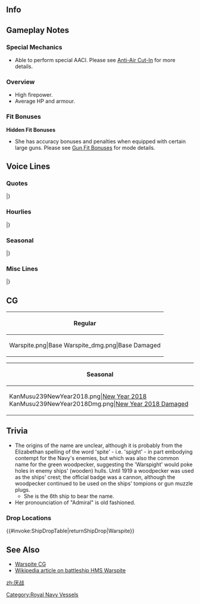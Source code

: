 ==Info==
{{KanmusuInfo|ID=239}}
{{KanmusuInfo|ID=239a}}

==Gameplay Notes==
===Special Mechanics===
* Able to perform special AACI. Please see [[Anti-Air Cut-In]] for more details.

===Overview===
* High firepower.
* Average HP and armour.

===Fit Bonuses===
{{:{{BASEPAGENAME}}/Equipment Bonuses}}
{{clear}}

'''Hidden Fit Bonuses'''
* She has accuracy bonuses and penalties when equipped with certain large guns. Please see [[Gun Fit Bonuses]] for mode details.

==Voice Lines==
===Quotes===
{{ShipquoteHeader}}
{{ShipquoteKai
| scenario = Introduction
| origin = 我が名はQueen Elizabeth-class、Battleship Warspite. Admiral、よろしく頼むわね。
| translation = My name is, the Queen Elizabeth-class battleship, Warspite. Admiral, please look after me.
| audio = Warspite-Introduction.mp3
}}
{{ShipquoteKai
| scenario = Library
| origin = Queen Elizabeth Class Battleship,二番艦、Warspiteです。
Admiral,よろしくお願いしますね。生粋の英国生まれ、英国育ちの戦艦です。
本国艦隊、地中海、そして、インド洋にも展開しました。私の名前、Admiral,是非その胸に刻んでください。
| translation = I'm the 2nd ship of the Queen Elizabeth-class battleships, Warspite.
Admiral, please look after me. I'm a genuine British born and bred battleship.
I was deployed to the Home Fleet, the Mediterranean and the Indian Ocean. Admiral, please be sure to engrave my name into your memory.
| audio = Warspite-Library.mp3
}}
{{ShipquoteKai
| scenario = Secretary 1
| origin = Admiral, どうしました?
| translation = Admiral, what's wrong?
| audio = Warspite-Secretary1.mp3
}}
{{ShipquoteKai
| scenario = Secretary 2
| origin = What's this?Admiral.あなた、この手はいったいどういう意味かしら。説明してくださる？
| translation = What's this? Admiral. What on earth are you doing with those hands. Would you kindly explain?
| audio = Warspite-Secretary2.mp3
}}
{{ShipquoteKai
| scenario = Secretary 3
| origin = Battleship Warspite, I'm going.
| translation = Battleship Warspite, I'm going.
| audio = Warspite-Secretary3.mp3
}}
{{ShipquoteKai
| scenario = Secretary (Idle)
| origin = Admiral, are you free now? ...ん、忙しそう,,,仕方ないわ。そうだ、金剛達のRoomにでも行ってみましょうか。
| translation = Admiral, are you free now? ...Hmm, you look busy... It can't be helped then. I know, I'll go visit the Kongou's room.
| audio = Warspite-SecretaryIdle.mp3
}}
{{ShipquoteKai
| scenario = Secretary (Married)
| origin = My admiral？どうしたの？元気ないわね。う～ん...そうだ！　私が本場の紅茶とマフィンをご用意しましょう。 ティータイムで、きっと元気が出るわ。
| translation = My admiral? What's wrong? You don't look so good. Hmmmm... That's it! I'll get some genuine tea and muffins. Tea time will definitely make you feel all better.
| audio = Warspite-SecretaryMarried.mp3
}}
{{ShipquoteKai
| scenario = Wedding
| origin = My admiral? Why are you calling?　え、この、Ringは？この私に？...そう。お受けします！　My admiral!　この身果てるまで、共に参りましょう！
| translation = My admiral? Why are you calling? Eh, what's this ring? It's for me? ...Alright. I accept! My admiral! I'll be with you till death do us part!
| audio = Warspite-Wedding.mp3
}}
{{ShipquoteKai
| scenario = Player's Score
| origin = Fleet information?了解、待ってて。
| translation = Fleet information? Roger, please wait.
| audio = Warspite-PlayerScore.mp3
}}
{{ShipquoteKai
| scenario = Joining the Fleet
| origin = Battleship Warspite、出撃する！艦隊、Follow me!
| translation = Battleship Warspite, sortieing! Fleet, follow me!
| audio = Warspite-JoinFleet.mp3
}}
{{ShipquoteKai
| scenario = Equipment 1
| origin = いい兵装ね。Thank you very much indeed.
| translation = These are good weapons. Thank you very much indeed.
| audio = Warspite-Equip1.mp3
}}
{{ShipquoteKai
| scenario = Equipment 2
| origin = Japanese weapon?悪くないわね。私は好きよ。
| translation = Japanese weapon? It's not bad. I like it.
| audio = Warspite-Equip2.mp3
}}
{{ShipquoteKai
| scenario = Equipment 3
| origin = That will be great.
| translation = That will be great.
| audio = Warspite-Equip3.mp3
}}
{{ShipquoteKai
| scenario = Supply
| origin = I am much obliged for your kindness.
| translation = I am much obliged for your kindness.
| audio = Warspite-Resupply.mp3
}}
{{ShipquoteKai
| scenario = Docking (Minor)
| origin = 少しだけ、Dockに入るわ。See you later.
| translation = I'll be in the docks for a bit. See you later.
| audio = Warspite-DockMinor.mp3
}}
{{ShipquoteKai
| scenario = Docking (Major)
| origin = Admiral、私、修理のために後方に下がるわね。Keep in touch.
| translation = Admiral, I'll fall back to the rear for repairs. Keep in touch.
| audio = Warspite-DockMajor.mp3
}}
{{ShipquoteKai
| scenario = Construction
| origin = New shipが完成したわ。It was good. Wasn't it?
| translation = A new ship has been completed. It was good, wasn't it?
| audio = Warspite-Construction.mp3
}}
{{ShipquoteKai
| scenario = Return from Sortie
| origin = A fleet has returned.
| translation = A fleet has returned.
| audio = Warspite-SortieReturn.mp3
}}
{{ShipquoteKai
| scenario = Starting Sortie
| origin = Sally go!主力艦隊、抜錨する！
| translation = Sally go! Main fleet, weigh anchor! 
| audio = Warspite-SortieStart.mp3
}}
{{ShipquoteKai
| scenario = Starting Battle
| origin = Enemy ship is in sight. Open fire!
| translation = Enemy ship is in sight. Open fire!
| audio = Warspite-BattleStart.mp3
}}
{{ShipquoteKai
| scenario = Attack
| origin = Fire!
| translation = Fire!
| audio = Warspite-Attack.mp3
}}
{{ShipquoteKai
| scenario = Daytime Spotting/ Night Battle Attack 
| origin = Fire! FIRE! '''FIRE!'''
| translation = Fire! FIRE! '''FIRE!'''
| audio = Warspite-NightBattleAttack.mp3
}}
{{ShipquoteKai
| scenario = Night Battle
| origin = この私から逃げるつもり？面白い。艦隊、増速！追撃します！
| translation = You think you can run from me? Amusing. Fleet, increase speed! Continue pursuit!
| audio = Warspite-NightBattleStart.mp3
}}
{{ShipquoteKai
| scenario = MVP
| origin = この私がNumber one？違うわ。全ては皆さんの健闘が成しえたこと。そうよね？ Admiral.
| translation = I'm number one? I beg to differ. It was all because of everyone putting up a good fight. Isn't that right, Admiral?
| audio = Warspite-MVP.mp3
}}
{{ShipquoteKai
| scenario = Minor Damage 1
| origin = きゃあっ！やるじゃない...。
| translation = Kyaa~! Now you've done it...
| audio = Warspite-MinorDmg1.mp3
}}
{{ShipquoteKai
| scenario = Minor Damage 2
| origin = Oh my god...
| translation = Oh my god...
| audio = Warspite-MinorDmg2.mp3
}}
{{ShipquoteKai
| scenario = Major Damage
| origin = No!...私を怒らせたわね。
| translation = No! ...I'm getting angry.
| audio = Warspite-MajorDmg.mp3
}}
{{ShipquoteKai
| scenario = Sunk
| origin = この私が沈むというの？...そう。これが、戦場で倒れるということなのね。
| translation = So I'm sinking? ...I see. So this is how I'll fall on the battlefield.
| audio = Warspite-Sunk.mp3
}}
|}<references/>

{{clear}}

===Hourlies===
{{ShipquoteHeader}}
{{ShipquoteKai
| scenario = 00:00
| origin = Admiral,日付が変わったわ。今日はこの私が、この艦隊のflagshipを務めるわね。
| translation = Admiral, the date has changed. I'll be serving as the flagship of this fleet today.
| audio = WarspiteKai-0000.mp3
}}
{{ShipquoteKai
| scenario = 01:00
| origin = It's 1 o'clock.　こんな感じでいいかしら。
| translation = It's 1 o'clock. Is this the right feel.
| audio = WarspiteKai-0100.mp3
}}
{{ShipquoteKai
| scenario = 02:00
| origin = It's 2 o'clock now.　夜は静かね。好きよ、この時間。
| translation = It's 2 o'clock now. The night is quiet. I like this time.
| audio = WarspiteKai-0200.mp3
}}
{{ShipquoteKai
| scenario = 03:00
| origin = It's 3 o'clock now.　紅茶、淹れ直しましょうか。飲みますよね？
| translation = It's 3 o'clock now.　Shall I brew some tea? You'll drink some right?
| audio = WarspiteKai-0300.mp3
}}
{{ShipquoteKai
| scenario = 04:00
| origin = It's 4 o'clock now.　夜が明けますね。Admiral,少し、お疲れですか？
| translation = It's 4 o'clock now.　The night is ending. Are you a bit tired, Admiral?
| audio = WarspiteKai-0400.mp3
}}
{{ShipquoteKai
| scenario = 05:00
| origin = Good morning admiral! It's 5 o'clock now.
| translation = Good morning, Admiral! It's 5 o'clock now.
| audio = WarspiteKai-0500.mp3
}}
{{ShipquoteKai
| scenario = 06:00
| origin = It's 6 o'clock now.　朝の一杯は紅茶でいい？　それとも、濃いCoffeeにしましょうか。
| translation = It's 6 o'clock now.　Would you like a cup of morning tea? Or would you prefer some strong coffee.
| audio = WarspiteKai-0600.mp3
}}
{{ShipquoteKai
| scenario = 07:00
| origin = It's 7 o'clock now.　Admiral, breakfast is ready!
| translation = It's 7 o'clock now.　Admiral, breakfast is ready!
| audio = WarspiteKai-0700.mp3
}}
{{ShipquoteKai
| scenario = 08:00
| origin = It's 8 o'clock now.　さあ、本日の艦隊運用を始めましょう。まずは戦艦部隊を集結させますね。
| translation = It's 8 o'clock now.　Now, let's start today's fleet operations. First, I'll assemble the battleship forces.
| audio = WarspiteKai-0800.mp3
}}
{{ShipquoteKai
| scenario = 09:00
| origin = It's 9 o'clock now.　彼女たちが、ナガト、ムツ、ですね。...Hello!お会いできて光栄です。
| translation = It's 9 o'clock now.　Those girls are, Nagato, and Mutsu correct. ...Hello! I'm honoured to meet you.
| audio = WarspiteKai-0900.mp3
}}
{{ShipquoteKai
| scenario = 10:00
| origin = It's 10 o'clock now. Fusou-class? Great.　美しく、そしてユニークな上部構造物。和のアートを感じます。ええ、解りますとも！
| translation = It's 10 o'clock now. Fusou-class? Great.　That beautiful and unique upper structure. I can feel the artistry. Eh, I can see it!<ref>Referring to their pagoda-style bridges.</ref>
| audio = WarspiteKai-1000.mp3
}}
{{ShipquoteKai
| scenario = 11:00
| origin =  It's 11.　コウクウ...Battleship? Super multi plane ズイウン？...難しいわね。Japanの戦艦は、奥が深いわ。
| translation = It's 11. Aviation... battleship? Super multi plane Zuiun? ...That's quite complicated. Japan's battleships are quite complex.
| audio = WarspiteKai-1100.mp3
}}
{{ShipquoteKai
| scenario = 12:00
| origin = It is noon. あれが噂のYamato class...確かに凄いわ。So great.
| translation = It is noon. Is that is the rumoured Yamato-class... She's certainly amazing. So great.
| audio = WarspiteKai-1200.mp3
}}
{{ShipquoteKai
| scenario = 13:00
| origin = It's 1 o'clock.　お昼にしましょう。私、hum sandwichesを作ってきたわ。紅茶と一緒に召し上がれ！ Please！
| translation = It's 1 o'clock.　Let's have lunch. I made some ham sandwiches. You can have it with some tea! Please!
| audio = WarspiteKai-1300.mp3
}}
{{ShipquoteKai
| scenario = 14:00
| origin = It's 2 o'clo...あら！Kongou sisters元気そうね。何よりだわ。
| translation = It's 2 o'clo... Oh my! Kongou sisters, you're looking well. That's great.
| audio = WarspiteKai-1400.mp3
}}
{{ShipquoteKai
| scenario = 15:00
| origin = It's 3 o'clock now. Kongou,どうしたの？ ...Are you angry? why?
| translation = It's 3 o'clock now. Kongou, what's wrong? ...Are you angry? Why?
| audio = WarspiteKai-1500.mp3
}}
{{ShipquoteKai
| scenario = 16:00
| origin = It's 4 o'clock now. Admiral, あの子たちって...あきれた。あの国の艦もいるのね。...え？...いい子たちなの？本当に？...そう、か。私も挨拶してみよう。Hello!
| translation = It's 4 o'clock now. Admiral, those girls... how scandalous. Those ships from that country are here too ...Eh? ...They're good girls? Really? Is that so, I'll go greet them then. Hello!<ref>Meeting the Germans.</ref>
| audio = WarspiteKai-1600.mp3
}}
{{ShipquoteKai
| scenario = 17:00
| origin = It's 5 o'clock now.　綺麗ね...夕日。素敵だわ。私、この艦隊にきて、この風景が一番気に入ったわ。 So lovely.
| translation = It's 5 o'clock now.　The sunset... is beautiful. How lovely. Ever since I arrived at this fleet, I've always loved this scenery. So lovely.
| audio = WarspiteKai-1700.mp3
}}
{{ShipquoteKai
| scenario = 18:00
| origin = It's 6 o'clock now.　陽が落ちたわね。艦隊を帰投させましょう。
| translation = It's 6 o'clock now.　The sun is setting. Time to bring the fleet home to port.
| audio = WarspiteKai-1800.mp3
}}
{{ShipquoteKai
| scenario = 19:00
| origin = It's 7 o'clock now. Dinnerは、Admiralが作ってくれるって...大丈夫ですか？私、手伝いましょうか？
| translation = It's 7 o'clock now. So you're making dinner, Admiral... Will you be alright? Do you need me to help?
| audio = WarspiteKai-1900.mp3
}}
{{ShipquoteKai
| scenario = 20:00
| origin = It's 8 o'clock now.　美味しい、美味しいわ！ Admiralの作った料理。Japanの艦隊、JapanのAdmiralは凄いのね...！ ふぅ...
| translation = It's 8 o'clock now.　It's delicious, so delicious! The dinner you made. Japan's fleet, Japan's Admiral is amazing...! Fuuh...
| audio = WarspiteKai-2000.mp3
}}
{{ShipquoteKai
| scenario = 21:00
| origin = It's 9 o'clock now.　あ、アレは確か、イタリアの重巡達。Hello! ...って、あれ？　なんで逃げるの！？　ま、待って！
| translation = It's 9 o'clock now.　Ah, if I'm not mistaken those are, Italy's heavy cruisers. Hello! ...Hey, what? Why are they running!? Wa... wait!<ref>She, along with her sisters Valiant and Barham, sunk Zara and Pola at Cape Matapan.</ref>
| audio = WarspiteKai-2100.mp3
}}
{{ShipquoteKai
| scenario = 22:00
| origin = It's 10 o'clock now.　あら、Italiaさん。Romaさん。え？ フレッ...ツ...あ、アレは駄目よ。アレは、駄目だわ。私、苦手...。
| translation = It's 10 o'clock now.　Oh my, Italia-san, Roma-san. Eh? Fri...tz... Ah, that's a no go. That is, out of the question. It's my weakness...<ref>Fritz refers to the [[Wikipedia:Fritz X|Fritz X]]. She was hit by one in the Mediterranean and crippled.</ref>
| audio = WarspiteKai-2200.mp3
}}
{{ShipquoteKai
| scenario = 23:00
| origin = It's 11 o'clock now.　Admiral今日は一日、お疲れ様でした。Sweet dreams.
| translation = It's 11 o'clock now.　Admiral, thank you for your hard work everyday. Sweet dreams.
| audio = WarspiteKai-2300.mp3
}}
|}<references/>

{{clear}}

===Seasonal===
{{SeasonalHeaderOld}}
{{SeasonalQuote
|scenario = [[Seasonal/Autumn_2016|Autumn 2016]]
|origin = Japanの秋。いいわね、この雰囲気。私は好き。食べ物も美味しいし♪
|translation = It’s a Japanese autumn. This atmosphere is nice. The food is delicious too♪
|audio = Warspite_Autumn_2016_Sec1.mp3
|notes = 
}}
{{SeasonalQuote
|scenario = [[Seasonal/Saury_2016|Saury Festival 2016]]
|origin = サンマー？ Fishの？戦艦が漁業のsupportをするなんて、日本の艦隊はいいところ、あるわね！私も手伝うわ！
|translation = Sanma? Is that a fish? The battleships are going to support the fisheries, Japan’s fleet has its good points! I’ll help too!
|audio = Warspite_Sec1_Saury_2016.mp3
|notes = 
}}
{{SeasonalQuote
|scenario = [[Seasonal/Christmas_2016|Christmas 2016]]
|origin = Admiral！Happy Christmas!今日は飲みましょう。乾杯！いいわね、こんな日も。
|translation = Admiral! Happy Christmas! Let’s have a drink today. Cheers! Today is a lovely day too.
|audio = Warspite_Christmas_2016_Sec1.mp3
|notes = 
}}
{{SeasonalQuote
|scenario = [[Seasonal/New_Year_2017|New Year 2017]]
|origin = Best wishes for a Happy New Year, Admiral.
|translation = Best wishes for a Happy New Year, Admiral.
|audio = Warspite_New_Year_2017_sec1.mp3
|notes = 
}}
{{SeasonalQuote
|scenario = [[Seasonal/Setsubun_2017|Setsubun 2017]]
|origin = セツブーン？あの子達、確かそんな風に…あぁ、金剛、セツブーン！えぇ、なんで笑いの？どうして？Why!?
|translation = Setsubuun? I’m sure those girls said it like this… Ah, Kongou; Setsubuun! Eh, why are you laughing? Why? Why!?
|audio = Warspite_Setsubun_2017.mp3
|notes = 
}}
{{SeasonalQuote
|scenario = [[Seasonal/Valentine%27s_Day_2017|Valentine’s Day 2017]]
|origin = My Admiral,これは差し上げます。この艦隊の伝統のようですので。えぇ、違う？
|translation = This is for you, my Admiral. It seems to be a tradition in this fleet. Eh, it’s not?
|audio = Warspite_Valentine_Sec1.mp3
|notes = 
}}
{{SeasonalQuote
|scenario = [[Seasonal/White_Day_2017|White Day 2017]]
|origin = Admiral、これを私に？ I don't know how to thank you enough!
|translation = Is this for me, Admiral? I don’t know how to thank you enough!
|audio = Warspite_White_Day_2017.mp3
|notes = 
}}
{{SeasonalQuote
|scenario = [[Seasonal/Fourth_Anniversary|4th Anniversary]]
|origin = I congratulate it! 4th Anniversary, Admiral.ありがとう。
|translation = Congratulations on the 4th Anniversary, Admiral. Thank you.
|audio = Warspite_4th_Anniversary_Sec1_2017.mp3
|notes = 
}}
{{SeasonalQuote
|scenario = [[Seasonal/Rainy_Season_2017|Rainy Season 2017]]
|origin = Rainy Day…ん、Admiral…うぅん、なんでもないわ。雨の日は古傷が痛むの…不思議ね。
|translation = It’s a rainy day… Hmmm, Admiral… No, it’s nothing. It’s strange… how old wounds hurt on rainy days.
|audio = Warspite_Rainy_Season_Sec1_2017.mp3
|notes = 
}}
{{SeasonalQuote
|scenario = [[Seasonal/Early_Summer_2017|Early Summer 2017]]
|origin = 水着か？なるほど。一考の価値なりそうね。ん、どうしようか？
|translation = A swimsuit? I see. I’ll think about it. Hmm, what should I do?
|audio = Warspite_Sec1_Summer_2017.mp3
|notes = 
}}
{{SeasonalQuote
|scenario = [[Seasonal/Summer_2017|Midsummer 2017]]
|origin = Japanの夏はなかなか厳しいわね。こう暑いと、軽装になりたくなるわ、たしかに。
|translation = Japanese summers are pretty harsh. You definitely want to dress light in this heat. 
|audio = Warspite_Sec1_Midsummer_2017.mp3
|notes = 
}}
{{SeasonalQuote
|scenario = [[Seasonal/Late_Autumn_2017|Late Autumn 2017]]
|origin = 寒くなって来ると古傷は痛むわね。Fritz Xあれだけは反則と思うわ。そのこと思うと…いた…いたたたた…大丈夫。
|translation = My old wounds start to ache when it gets cold. I think that Fritz X was just foul play. Whenever I think of it… Ouch… Owowowow…. I’m fine.
|audio = Warspite_Late_Autumn_2017_Sec1.mp3
|notes = 
}}
{{SeasonalQuote
|scenario = [[Seasonal/Fifth_Anniversary|5th Anniversary]]
|origin = I congratulate it, 5th Anniversary. Admiral, ありがとうございます。
|translation = Congratulations on the 5th Anniversary. Thank you very much, Admiral.
|audio = Warspite_5th_Anniversary_Sec1.mp3
|notes = 
}}
{{SeasonalQuote
|scenario = [[Seasonal/Saury_2018|Saury 2018]]
|origin = 鎮守府秋刀魚Festival、今年はこんな風に開くですね。はぁ、何か懐かしい！
|translation = So this is how the Naval Base Saury Festival is opening this year. Aah, it kind of takes me back!
|audio = Warspite_Sec2_Saury_2018.mp3
|notes = Secretary 2
}}
{{SeasonalQuote
|scenario = [[Seasonal/Saury_2018|Saury 2018]]
|origin = 私もお手伝いします。させてください。Please！あぁ、いい大根さん。卸しますね。
|translation = I'll help out too. Let me help. Please! Ah, this is a nice radish. I'll grate it.
|audio = Warspite_Sec3_Saury_2018.mp3
|notes = Secretary 3
}}
{{SeasonalQuote
|scenario = [[Seasonal/Sixth_Anniversary|6th Anniversary]]
|origin = I congratulate it. Our anniversary, Admiral. ありがとう、そしておめでとう。
|translation = I congratulate it. It's our anniversary, Admiral. Thank you, and congratulations.
|audio = Warspite_6th_Anniversary_Sec1.mp3
|notes = 
}}
{{SeasonalQuote
|scenario = [[Seasonal/Autumn_2019|Autumn 2019]]
|origin = Kure Naval District? The home of the Japanese Fleet. I wonder what kind of place it is. 私も行ってみたいわ。
|translation = Kure Naval District? The home of the Japanese Fleet. I wonder what kind of place it is. I would like to go too.
|audio = Warspite_Autumn_2019_Sec1.mp3
|notes = Secretary 1. Kure 130th Anniversary Collaboration line.
}}
{{SeasonalQuote
|scenario = [[Seasonal/Autumn_2019|Autumn 2019]]
|origin = The place where Akagi, Yamato, and Nisshin were born? 素敵なところなのでしょう。楽しみね。What's delicious over there? ニクジャガ？
|translation = The place where Akagi, Yamato, and Nisshin were born? I'm sure it's a wonderful place. I can't wait to see it. What's delicious over there? Nikujaga?<ref>[https://en.wikipedia.org/wiki/Nikujaga Nikujaga] is a Japanese meat stew.</ref>
|audio = Warspite_Autumn_2019_Sec2.mp3
|notes = Secretary 2. Kure 130th Anniversary Collaboration line.
}}
{{SeasonalQuote
|scenario = [[Seasonal/Seventh_Anniversary|7th Anniversary 2020]]
|origin = I congratulate it. 7th Anniversary, Admiral. Thank you very much indeed.
|translation = I congratulate it. 7th Anniversary, Admiral. Thank you very much indeed.
|audio = Warspite_7th_Anniversary_Secretary_1.mp3
|notes = 
}}
{{SeasonalQuote
|scenario = [[Seasonal/Eighth_Anniversary|8th Anniversary]]
|origin = I congratulate it, 8th Anniversary. My Admiral, thank you very much indeed.
|translation =	Congratulations on the 8th Anniversary. My Admiral, thank you very much indeed.
|audio = Warspite_8th Anniversary_Secretary_1.mp3
|notes = 
}}
|}<references/>

{{clear}}

===Misc Lines===
{{SeasonalHeaderOld}}
{{SeasonalQuote
|scenario = [[Winter_2018_Event|Final Battle 2018]]
|origin = European Combined Grand Fleet、旗艦Warspite、戦場海域に到着。これよりfriend fleetを援護します！全艦、突撃！
|translation = European Combined Grand Fleet, flagship Warspite, has arrived on the battlefield. We’ll now support the friend fleet! All ships, attack!
|audio = Warspite-FriendFleet.mp3
|notes = Friend Fleet line
}}
{{SeasonalQuote
|scenario = [[Early_Fall_2018_Event|Early Fall 2018 Event]]
|origin = Warspite、瞭解しました！突入、開始します！
|translation = Warspite, acknowledging! Begin the attack!
|audio = WarspiteKai-Friend_Fleet_1.mp3
|notes = Friend Fleet Line
}}
{{SeasonalQuote
|scenario = [[Early_Fall_2018_Event|Early Fall 2018 Event]]
|origin = お待たせしました！戦艦Warspite、戦場海域に到著しました！これより皆さんを援護します。Nelson,準備はいい？行きましょう！
|translation = Sorry to keep you waiting! Battleship Warspite, has arrived on the battlefield! We'll now back you up. Are you ready, Nelson? Let's go!
|audio = WarspiteKai-Friend_Fleet_2.mp3
|notes = Friend Fleet Line
}}
{{SeasonalQuote
|scenario = [[Early_Fall_2018_Event|Early Fall 2018 Event]]
|origin = お待たせしました！戦艦Warspite、戦場海域に到著しました！これより皆さんを援護します。
|translation = Sorry to keep you waiting! Battleship Warspite, has arrived on the battlefield! We'll now back you up.
|audio = WarspiteKai-Friend_Fleet_3.mp3
|notes = Friend Fleet Line
}}
{{SeasonalQuote
|scenario = [[Summer_2019_Event|Summer Event 2019]]
|origin = We need to find Janus, and bring her home.
|translation = We need to find Janus, and bring her home.
|audio = Warspite_Summer_Event_2019_Sec2.mp3
|notes = 
}}
{{SeasonalQuote
|scenario = [[Summer_2019_Event|Summer Event 2019]]
|origin = Her Majesty’s Ship、Warspite、援護に参りました。敵正面に回り込みます。砲撃、開始です！
|translation = Her Majesty's Ship, Warspite, has arrived to provide support. Come around the front of the enemy. Open fire!
|audio = Ship_Voice_Warspite_Kai_Summer_2019_Event_Friend_Fleet_2.mp3
|notes = Friend Fleet Line
}}
|}<references/>

{{clear}}

==CG==
{| class="mw-collapsible mw-collapsed wikitable" style="width: 100%;"
!Regular
|-
|<gallery>
Warspite.png|Base
Warspite_dmg.png|Base Damaged
</gallery>
|}

{| class="mw-collapsible mw-collapsed wikitable" style="width: 100%;"
!Seasonal
|-
|<gallery>
KanMusu239NewYear2018.png|[[Seasonal/New_Year_2018|New Year 2018]]
KanMusu239NewYear2018Dmg.png|[[Seasonal/New_Year_2018|New Year 2018 Damaged]]
</gallery>
|}

==Trivia==
*The origins of the name are unclear, although it is probably from the Elizabethan spelling of the word 'spite' - i.e. 'spight' - in part embodying contempt for the Navy's enemies, but which was also the common name for the green woodpecker, suggesting the 'Warspight' would poke holes in enemy ships' (wooden) hulls. Until 1919 a woodpecker was used as the ships' crest; the official badge was a cannon, although the woodpecker continued to be used on the ships' tompions or gun muzzle plugs.
**She is the 6th ship to bear the name.
* Her pronounciation of "Admiral" is old fashioned.

=== Drop Locations ===
{{#invoke:ShipDropTable|returnShipDrop|Warspite}}

==See Also==
*[[/Gallery|Warspite CG]]
*[[wikipedia:HMS Warspite (03)|Wikipedia article on battleship HMS Warspite]]
{{Shiplist}}
[[zh:厌战]]
[[Category:Royal Navy Vessels]]